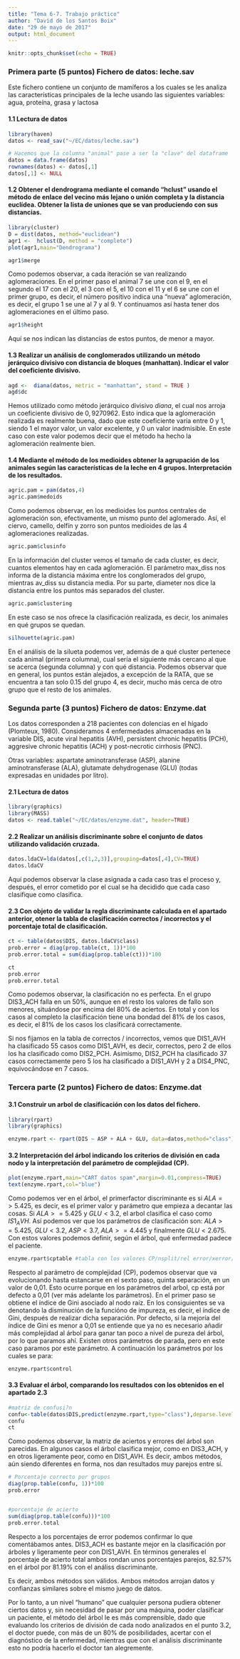 ```yaml
---
title: "Tema 6-7. Trabajo práctico"
author: "David de los Santos Boix"
date: "29 de mayo de 2017"
output: html_document
---
```


```r
knitr::opts_chunk$set(echo = TRUE)
```
### Primera parte (5 puntos) Fichero de datos: leche.sav
Este fichero contiene un conjunto de mamíferos a los cuales se les analiza las características principales de la leche usando las siguientes variables: agua, proteína, grasa y lactosa

#### 1.1 Lectura de datos
```r
library(haven)
datos <- read_sav("~/EC/datos/leche.sav")

# Hacemos que la columna "animal" pase a ser la "clave" del dataframe
datos = data.frame(datos)
rownames(datos) <- datos[,1]
datos[,1] <- NULL
```

#### 1.2 Obtener el dendrograma mediante el comando "hclust" usando el método de enlace del vecino más lejano o unión completa y la distancia euclídea. Obtener la lista de uniones que se van produciendo con sus distancias.
```r
library(cluster)
D = dist(datos, method="euclidean")
agr1 <-  hclust(D, method = "complete")
plot(agr1,main="Dendrograma")
```

```r
agr1$merge
```
Como podemos observar, a cada iteración se van realizando aglomeraciones. En el primer paso el animal 7 se une con el 9, en el segundo el 17 con el 20, el 3 con el 5, el 10 con el 11 y el 6 se une con el primer grupo, es decir, el número positivo indica una "nueva" aglomeración, es decir, el grupo 1 se une al 7 y al 9. Y continuamos así hasta tener dos aglomeraciones en el último paso.

```r
agr1$height
```
Aquí se nos indican las distancias de estos puntos, de menor a mayor.

#### 1.3 Realizar un análisis de conglomerados utilizando un método jerárquico divisivo con distancia de bloques (manhattan). Indicar el valor del coeficiente divisivo.
```r
agd <-  diana(datos, metric = "manhattan", stand = TRUE )
agd$dc
```
Hemos utilizado como método jerárquico divisivo $diana$, el cual nos arroja un coeficiente divisivo de $0,9270962$. Esto indica que la aglomeración realizada es realmente buena, dado que este coeficiente varía entre 0 y 1, siendo 1 el mayor valor, un valor excelente, y 0 un valor inadmisible. En este caso con este valor podemos decir que el método ha hecho la aglomeración realmente bien.

#### 1.4 Mediante el método de los medioides obtener la agrupación de los animales según las características de la leche en 4 grupos. Interpretación de los resultados.
```r
agric.pam = pam(datos,4)
agric.pam$medoids
```
Como podemos observar, en los medioides los puntos centrales de aglomeración son, efectivamente, un mismo punto del aglomerado. Así, el ciervo, camello, delfín y zorro son puntos medioides de las 4 aglomeraciones realizadas.

```r
agric.pam$clusinfo
```

En la información del cluster vemos el tamaño de cada cluster, es decir, cuantos elementos hay en cada aglomeración. El parámetro max_diss nos informa de la distancia máxima entre los conglomerados del grupo, mientras av_diss su distancia media. Por su parte, diameter nos dice la distancia entre los puntos más separados del cluster.


```r
agric.pam$clustering
```
En este caso se nos ofrece la clasificación realizada, es decir, los animales en qué grupos se quedan.

```r
silhouette(agric.pam) 
```
En el análisis de la silueta podemos ver, además de a qué cluster pertenece cada animal (primera columna), cual sería el siguiente más cercano al que se acerca (segunda columna) y con qué distancia. Podemos observar que en general, los puntos están alejados, a excepción de la RATA, que se encuentra a tan solo 0.15 del grupo 4, es decir, mucho más cerca de otro grupo que el resto de los animales.

### Segunda parte (3 puntos) Fichero de datos: Enzyme.dat
Los datos corresponden a 218 pacientes con dolencias en el hígado (Plomteux, 1980). Consideramos 4 enfermedades almacenadas en la variable DIS, acute viral hepatitis (AVH), persistent chronic hepatitis (PCH), aggresive chronic hepatitis (ACH) y post-necrotic cirrhosis (PNC).

Otras variables: aspartate aminotransferase (ASP), alanine aminotransferase (ALA), glutamate dehydrogenase (GLU) (todas expresadas en unidades por litro).


#### 2.1 Lectura de datos
```r
library(graphics)
library(MASS)
datos <- read.table("~/EC/datos/enzyme.dat", header=TRUE)
```

#### 2.2 Realizar un análisis discriminante sobre el conjunto de datos utilizando validación cruzada.
```r
datos.ldaCV=lda(datos[,c(1,2,3)],grouping=datos[,4],CV=TRUE)
datos.ldaCV
```
Aquí podemos observar la clase asignada a cada caso tras el proceso y, después, el error cometido por el cual se ha decidido que cada caso clasifique como clasifica.


#### 2.3 Con objeto de validar la regla discriminante calculada en el apartado anterior, otener la tabla de clasificación correctos / incorrectos y el porcentaje total de clasificación.
```r
ct <- table(datos$DIS, datos.ldaCV$class)
prob.error = diag(prop.table(ct, 1))*100
prob.error.total = sum(diag(prop.table(ct)))*100

ct
prob.error
prob.error.total
```
Como podemos observar, la clasificación no es perfecta. En el grupo DIS3_ACH falla en un 50%, aunque en el resto los valores de fallo son menores, situándose por encima del 80% de aciertos. En total y con los casos al completo la clasificación tiene una bondad del 81% de los casos, es decir, el 81% de los casos los clasificará correctamente.    
    
Si nos fijamos en la tabla de correctos / incorrectos, vemos que DIS1_AVH ha clasificado 55 casos como DIS1_AVH, es decir, correctos, pero 2 de ellos los ha clasificado como DIS2_PCH. Asimismo, DIS2_PCH ha clasificado 37 casos correctamente pero 5 los ha clasificado a DIS1_AVH y 2 a DIS4_PNC, equivocándose en 7 casos.


### Tercera parte (2 puntos) Fichero de datos: Enzyme.dat
#### 3.1 Construir un arbol de clasificación con los datos del fichero.
```r
library(rpart) 
library(graphics)

enzyme.rpart <- rpart(DIS ~ ASP + ALA + GLU, data=datos,method="class")

```

#### 3.2 Interpretación del árbol indicando los criterios de división en cada nodo y la interpretación del parámetro de complejidad (CP).
```r
plot(enzyme.rpart,main="CART datos spam",margin=0.01,compress=TRUE)
text(enzyme.rpart,col="blue")
```
Como podemos ver en el árbol, el primerfactor discriminante es si $ALA=>5.425$, es decir, es el primer valor y parámetro que empieza a decantar las cosas. Si $ALA >= 5.425$ y $GLU < 3.2$, el arbol clasifica el caso como $IS1_AVH$. Así podemos ver que los parámetros de clasificación son: $ALA >= 5.425$, $GLU < 3.2$, $ASP < 3.7$, $ALA >= 4.445$ y finalmente $GLU < 2.675$. Con estos valores podemos definir, según el árbol, qué enfermedad padece el paciente.

```r
enzyme.rpart$cptable #tabla con los valores CP/nsplit/rel error/xerror/xstd
```
Respecto al parámetro de complejidad (CP), podemos observar que va evolucionando hasta estancarse en el sexto paso, quinta separación, en un valor de 0,01. Esto ocurre porque en los parámetros del arbol, cp está por defecto a 0,01 (ver más adelante los parámetros). En el primer paso se obtiene el índice de Gini asociado al nodo raíz. En los consiguientes se va denotando la disminución de la funcióno de impureza, es decir, el índice de Gini, después de realizar dicha separación. Por defecto, si la mejoría del índice de Gini es menor a 0,01 se entiende que ya no es necesario añadir más complejidad al árbol para ganar tan poco a nivel de pureza del árbol, por lo que paramos ahí. Existen otros parámetros de parada, pero en este caso paramos por este parámetro. A continuación los parámetros por los cuales se para:
```r
enzyme.rpart$control
```


#### 3.3 Evaluar el árbol, comparando los resultados con los obtenidos en el apartado 2.3
```r
#matriz de confusi?n
confu<-table(datos$DIS,predict(enzyme.rpart,type="class"),deparse.level = 2)
confu
ct
```
Como podemos observar, la matriz de aciertos y  errores del árbol son parecidas. En algunos casos el árbol clasifica mejor, como en DIS3_ACH, y en otros ligeramente peor, como en DIS1_AVH. Es decir, ambos métodos, aún siendo diferentes en forma, nos dan resultados muy parejos entre sí.
```r
# Porcentaje correcto por grupos
diag(prop.table(confu, 1))*100
prob.error


#porcentaje de acierto
sum(diag(prop.table(confu)))*100
prob.error.total

```
Respecto a los porcentajes de error podemos confirmar lo que comentábamos antes. DIS3_ACH es bastante mejor en la clasificación por árboles y ligeramente peor con DIS1_AVH. En términos generales el porcentaje de acierto total ambos rondan unos porcentajes parejos, 82.57% en el árbol por 81.19% con el análiss discriminante.

Es decir, ambos métodos son válidos. Ambos métodos arrojan datos y confianzas similares sobre el mismo juego de datos.

Por lo tanto, a un nivel "humano" que cualquier persona pudiera obtener ciertos datos y, sin necesidad de pasar por una máquina, poder clasificar un paciente, el método del árbol le es más comprensible, dado que evaluando los criterios de división de cada nodo analizados en el punto 3.2, el doctor puede, con más de un 80% de posibilidades, acertar con el diagnóstico de la enfermedad, mientras que con el análisis discriminante esto no podría hacerlo el doctor tan alegremente.
